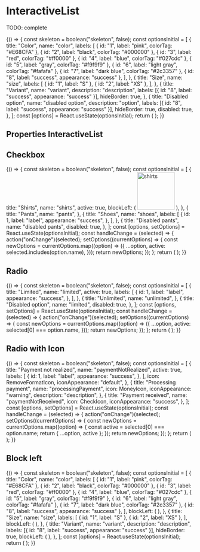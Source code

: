 

<Meta
  title="Composite components/InteractiveList"
  component={InteractiveList}
/>

# InteractiveList

TODO: complete

<Preview>
  <Story name="default" parameters={{ decorators: [withKnobs, withA11y] }}>
    {() => {
      const skeleton = boolean("skeleton", false);
      const optionsInitial = [
        {
          title: "Color",
          name: "color",
          labels: [
            { id: "1", label: "pink", colorTag: "#E68CFA" },
            { id: "2", label: "black", colorTag: "#000000" },
            { id: "3", label: "red", colorTag: "#ff0000" },
            { id: "4", label: "blue", colorTag: "#027cdc" },
            { id: "5", label: "gray", colorTag: "#f9f9f9" },
            { id: "6", label: "light gray", colorTag: "#fafafa" },
            { id: "7", label: "dark blue", colorTag: "#2c3357" },
            { id: "8", label: "success", appearance: "success" },
          ],
        },
        {
          title: "Size",
          name: "size",
          labels: [
            { id: "1", label: "S" },
            { id: "2", label: "XS" },
          ],
        },
        {
          title: "Variant",
          name: "variant",
          description: "description",
          labels: [{ id: "8", label: "success", appearance: "success" }],
          hideBorder: true,
        },
        {
          title: "Disabled option",
          name: "disabled option",
          description: "option",
          labels: [{ id: "8", label: "success", appearance: "success" }],
          hideBorder: true,
          disabled: true,
        },
      ];
      const [options] = React.useState(optionsInitial);
      return (
        <InteractiveList
          addItemLabel="Add a variant"
          onClickAddItem={action("onClickAddItem")}
          onChange={action("onChange")}
          mode="action"
          skeleton={skeleton}
          options={options}
        />
      );
    }}
  </Story>
</Preview>

## Properties InteractiveList

<Props of={InteractiveList} />

## Checkbox

<Preview>
  <Story name="checkbox" parameters={{ decorators: [withKnobs, withA11y] }}>
    {() => {
      const skeleton = boolean("skeleton", false);
      const optionsInitial = [
        {
          title: "Shirts",
          name: "shirts",
          active: true,
          blockLeft: (
            <img
              width="100"
              alt="shirts"
              src="https://d3ugyf2ht6aenh.cloudfront.net/stores/239/907/products/img_20211022_122704-30ba8be74d4828400416349196866101-640-0.jpg"
            />
          ),
        },
        {
          title: "Pants",
          name: "pants",
        },
        {
          title: "Shoes",
          name: "shoes",
          labels: [
            {
              id: 1,
              label: "label",
              appearance: "success",
            },
          ],
        },
        {
          title: "Disabled pants",
          name: "disabled pants",
          disabled: true,
        },
      ];
      const [options, setOptions] = React.useState(optionsInitial);
      const handleChange = (selected) => {
        action("onChange")(selected);
        setOptions((currentOptions) => {
          const newOptions = currentOptions.map((option) => ({
            ...option,
            active: selected.includes(option.name),
          }));
          return newOptions;
        });
      };
      return (
        <InteractiveList
          onChange={handleChange}
          mode="multi"
          skeleton={skeleton}
          options={options}
        />
      );
    }}
  </Story>
</Preview>

## Radio

<Preview>
  <Story name="radio" parameters={{ decorators: [withKnobs, withA11y] }}>
    {() => {
      const skeleton = boolean("skeleton", false);
      const optionsInitial = [
        {
          title: "Limited",
          name: "limited",
          active: true,
          labels: [
            {
              id: 1,
              label: "label",
              appearance: "success",
            },
          ],
        },
        {
          title: "Unlimited",
          name: "unlimited",
        },
        {
          title: "Disabled option",
          name: "limited",
          disabled: true,
        },
      ];
      const [options, setOptions] = React.useState(optionsInitial);
      const handleChange = (selected) => {
        action("onChange")(selected);
        setOptions((currentOptions) => {
          const newOptions = currentOptions.map((option) => ({
            ...option,
            active: selected[0] === option.name,
          }));
          return newOptions;
        });
      };
      return (
        <InteractiveList
          onChange={handleChange}
          mode="single"
          skeleton={skeleton}
          options={options}
        />
      );
    }}
  </Story>
</Preview>

## Radio with Icon

<Preview>
  <Story
    name="radio with icon"
    parameters={{ decorators: [withKnobs, withA11y] }}
  >
    {() => {
      const skeleton = boolean("skeleton", false);
      const optionsInitial = [
        {
          title: "Payment not realized",
          name: "paymentNotRealized",
          active: true,
          labels: [
            {
              id: 1,
              label: "label",
              appearance: "success",
            },
          ],
          icon: RemoveFormatIcon,
          iconAppearance: "default",
        },
        {
          title: "Processing payment",
          name: "processingPayment",
          icon: MoneyIcon,
          iconAppearance: "warning",
          description: "description",
        },
        {
          title: "Payment received",
          name: "paymentNotReceived",
          icon: CheckIcon,
          iconAppearance: "success",
        },
      ];
      const [options, setOptions] = React.useState(optionsInitial);
      const handleChange = (selected) => {
        action("onChange")(selected);
        setOptions((currentOptions) => {
          const newOptions = currentOptions.map((option) => {
            const active = selected[0] === option.name;
            return { ...option, active };
          });
          return newOptions;
        });
      };
      return (
        <InteractiveList
          onChange={handleChange}
          mode="single"
          skeleton={skeleton}
          options={options}
        />
      );
    }}
  </Story>
</Preview>

## Block left

<Preview>
  <Story name="block left" parameters={{ decorators: [withKnobs, withA11y] }}>
    {() => {
      const skeleton = boolean("skeleton", false);
      const optionsInitial = [
        {
          title: "Color",
          name: "color",
          labels: [
            { id: "1", label: "pink", colorTag: "#E68CFA" },
            { id: "2", label: "black", colorTag: "#000000" },
            { id: "3", label: "red", colorTag: "#ff0000" },
            { id: "4", label: "blue", colorTag: "#027cdc" },
            { id: "5", label: "gray", colorTag: "#f9f9f9" },
            { id: "6", label: "light gray", colorTag: "#fafafa" },
            { id: "7", label: "dark blue", colorTag: "#2c3357" },
            { id: "8", label: "success", appearance: "success" },
          ],
          blockLeft: (
            <Thumbnail width="72px" altText="alt text" src={images.image1} />
          ),
        },
        {
          title: "Size",
          name: "size",
          labels: [
            { id: "1", label: "S" },
            { id: "2", label: "XS" },
          ],
          blockLeft: (
            <Thumbnail width="72px" altText="alt text" src={images.image2} />
          ),
        },
        {
          title: "Variant",
          name: "variant",
          description: "description",
          labels: [{ id: "8", label: "success", appearance: "success" }],
          hideBorder: true,
          blockLeft: (
            <Thumbnail width="72px" altText="alt text" src={images.image3} />
          ),
        },
      ];
      const [options] = React.useState(optionsInitial);
      return (
        <InteractiveList
          addItemLabel="Add a variant"
          onClickAddItem={action("onClickAddItem")}
          onChange={action("onChange")}
          mode="action"
          skeleton={skeleton}
          options={options}
        />
      );
    }}
  </Story>
</Preview>
